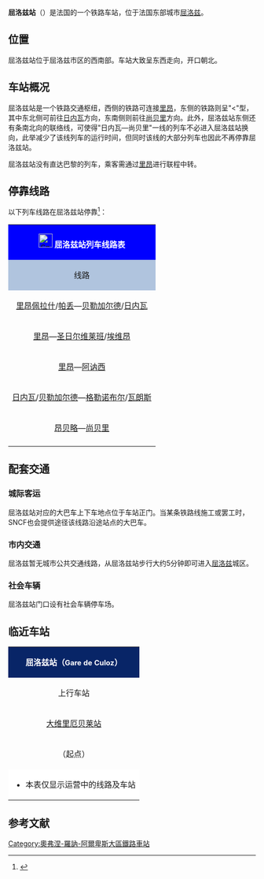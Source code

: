 {{Infobox station
| name          =[[File:Sncf-logo.svg|32x32px]]屈洛兹站<br>Gare de Culoz
| type          = [[法国铁路|法国铁路]]
| image = File:Gare de Culoz.JPG
|image_caption = 屈洛兹站的站台
| address       = {{FRA}}[[安省|安省]][[屈洛兹|屈洛兹]]
| latd          = 45
| latm          = 50
| lats          = 36
| latNS         = N
| longd         = 5
| longm         = 46
| longs         = 43
| longEW        = E
| operator = [[File:Sncf-logo.svg|32x32px]]
| coordinates_display = yes
| iso_region    = FR
| line          = 
* [[里昂－日内瓦铁路|里昂－日内瓦铁路]]
* [[屈洛兹－莫达讷铁路|屈洛兹－莫达讷铁路]] 
| platform      = 3
| tracks        = 4
| elevation =236米
| opened        = 1857年7月20日
| rebuilt =
| status = 使用中
| closed        = 
| passengers= 约20.8万人次<ref>{{Cite web|url=https://ressources.data.sncf.com/explore/dataset/frequentation-gares/?sort=voyageurs_2014&q=culoz|title=Fréquentation en gares|accessdate=2016-11-13|author=SNCF|date=|language=法语|publisher=SNCF Open Data|archive-date=2016-11-13|archive-url=https://web.archive.org/web/20161113180709/https://ressources.data.sncf.com/explore/dataset/frequentation-gares/?sort=voyageurs_2014&q=culoz|dead-url=no}}</ref>
| pass_year= 2015年
| station_type = 客运车站，兼办货运业务
| connections = 
| route_map =
| map_locator   = 
| note = 屈洛兹站的老站房已于2009年列入法国国家文物保护单位
}}

'''屈洛兹站'''（{{lang-fr|Gare de Culoz}}）是法国的一个铁路车站，位于法国东部城市[[屈洛兹|屈洛兹]]。

==位置==

屈洛兹站位于屈洛兹市区的西南部。车站大致呈东西走向，开口朝北。

==车站概况==

屈洛兹站是一个铁路交通枢纽，西侧的铁路可连接[[里昂|里昂]]，东侧的铁路则呈"<"型，其中东北侧可前往[[日内瓦|日内瓦]]方向，东南侧则前往[[尚贝里|尚贝里]]方向。此外，屈洛兹站东侧还有条南北向的联络线，可使得"日内瓦—尚贝里"一线的列车不必进入屈洛兹站换向，此举减少了该线列车的运行时间，但同时该线的大部分列车也因此不再停靠屈洛兹站。

屈洛兹站没有直达巴黎的列车，乘客需通过[[里昂帕尔迪厄站|里昂]]进行联程中转。

== 停靠线路 ==

{{动态列表|最后更新时间：2016年6月14日。本章节内容仅供参考，不排除因施工或罢工而引发的临时性变更。欢迎修正和补充}}

以下列车线路在屈洛兹站停靠<ref>{{Cite web|url=http://www.sncf.com/fr/gare/horaires/culoz|title=屈洛兹站实时列车时刻表|accessdate=2016-06-14|author=SNCF|date=|language=法语|publisher=SNCF}}</ref>：

{| class="wikitable mw-collapsible" 
|colspan="5" style="background:#0000FF" align="center" |[[File:Sncf-logo.svg|28x28px]] <font color=#FFFFFF>'''屈洛兹站列车线路表'''</font>
|-
!style="background:#B0C4DE"| 线路
!style="background:#B0C4DE"|车种
!style="background:#B0C4DE"|上一站
!style="background:#B0C4DE"|下一站
!style="background:#B0C4DE"|大致运行频率{{noteTag|name=noteA}}
|-
|[[里昂佩拉什站|里昂佩拉什]]/[[里昂帕尔迪厄站|帕丢]]—[[贝勒加尔德站|贝勒加尔德]]/[[日内瓦科尔纳万车站|日内瓦]]
| rowspan="5" align="center"|[[File:Logo_TER.svg|37x37px]]
|[[昂贝略站|昂贝略]]/[[大维里厄站|大维里厄]]
|[[塞塞勒站|塞塞勒]]/[[贝勒加尔德站|贝勒加尔德]]
|每天9趟左右
|-
|[[里昂帕尔迪厄站|里昂]]—[[圣日尔维莱班站|圣日尔维莱班]]/[[埃维昂莱班站|埃维昂]]
|[[昂贝略站|昂贝略]]/[[大维里厄站|大维里厄]]
|[[塞塞勒站|塞塞勒]]/[[贝勒加尔德站|贝勒加尔德]]
|每周3趟左右{{noteTag|name=noteB}}
|-
|[[里昂帕尔迪厄站|里昂]]—[[阿讷西站|阿讷西]]
|[[昂贝略站|昂贝略]]
|[[艾克斯莱班站|艾克斯莱班]]
|每天1~2趟
|-
|[[日内瓦科尔纳万车站|日内瓦]]/[[贝勒加尔德站|贝勒加尔德]]—[[格勒诺布尔站|格勒诺布尔]]/[[瓦朗斯城站|瓦朗斯]]
|[[贝勒加尔德站|贝勒加尔德]]/[[塞塞勒站|塞塞勒]]
|[[艾克斯莱班-勒赫瓦尔站|艾克斯莱班]]
|每天1趟{{noteTag|name=noteC}}
|-
|[[昂贝略站|昂贝略]]—[[尚贝里沙雷索站|尚贝里]]
|[[大维里厄站|大维里厄]]
|[[维永-沙纳兹站|维永-沙纳兹]]
|每天1~4趟
|-
|colspan="5" style="background:#FFFFFF"|{{noteFoot|1=
{{noteTag|name=noteA|1=在本栏中，往返1次为"1趟"；除特别标明外，其数据仅工作日有效，周末及节假日列车数量可能会减少}}
{{noteTag|name=noteB|1=该线路列车在每年暑假及圣诞节期间班次将加密}}
{{noteTag|name=noteC|1=该线路仅每年暑假及圣诞节期间终到瓦朗斯，其余时段可通过在[[尚贝里沙雷索站|尚贝里]]联程中转}}
}}
|}

==配套交通==

===城际客运===

屈洛兹站对应的大巴车上下车地点位于车站正门。当某条铁路线施工或罢工时，SNCF也会提供途径该线路沿途站点的大巴车。

===市内交通===

屈洛兹暂无城市公共交通线路，从屈洛兹站步行大约5分钟即可进入[[屈洛兹|屈洛兹]]城区。

===社会车辆===

屈洛兹站门口设有社会车辆停车场。

==临近车站==

{|class="wikitable mw-collapsible" style="margin: 0 auto; width:42em;"
|colspan="3"  style="background:#082567" align="center"|<font color=#FFFFFF>'''屈洛兹站（<span style="font-size:11pt;">Gare de Culoz</span>）'''</font>
|-
!上行车站
!线路
!下行车站
|-
|align="center" |[[大维里厄贝莱站|大维里厄贝莱站]]
|align="center" |'''[[里昂－日内瓦铁路|里昂－日内瓦铁路]]'''
|align="center" |[[塞塞勒站|塞塞勒站]]
|-
|align="center" |（起点）
|align="center" |'''[[屈洛兹－莫达讷铁路|屈洛兹－莫达讷铁路]] '''
|align="center" |[[维永-沙纳兹站|维永-沙纳兹站]]
|-
|colspan="3" style="background:#FFFFFF"|
*本表仅显示运营中的线路及车站
|}

== 参考文献 ==
{{Reflist}}

{{法国主要火车站列表}}

[[Category:奧弗涅-羅訥-阿爾卑斯大區鐵路車站|Category:奧弗涅-羅訥-阿爾卑斯大區鐵路車站]]